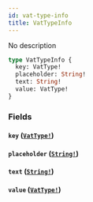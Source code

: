 ```yaml
---
id: vat-type-info
title: VatTypeInfo
---
```


No description

```graphql
type VatTypeInfo {
  key: VatType!
  placeholder: String!
  text: String!
  value: VatType!
}
```

### Fields

#### `key` ([`VatType!`](/docs/graphql/enums/vat-type))

#### `placeholder` ([`String!`](/docs/graphql/scalars/string))

#### `text` ([`String!`](/docs/graphql/scalars/string))

#### `value` ([`VatType!`](/docs/graphql/enums/vat-type))
